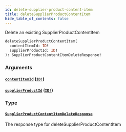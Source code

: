 ```yaml
---
id: delete-supplier-product-content-item
title: deleteSupplierProductContentItem
hide_table_of_contents: false
---
```



Delete an existing SupplierProductContentItem

```graphql
deleteSupplierProductContentItem(
  contentItemId: ID!
  supplierProductId: ID!
): SupplierProductContentItemDeleteResponse!
```


### Arguments

#### [`contentItemId`](#) ([`ID!`](/developers/supplier-apis/supply-api/graphql/reference/scalars/id))




#### [`supplierProductId`](#) ([`ID!`](/developers/supplier-apis/supply-api/graphql/reference/scalars/id))




### Type

#### [`SupplierProductContentItemDeleteResponse`](/developers/supplier-apis/supply-api/graphql/reference/objects/supplier-product-content-item-delete-response)

The response type for deleteSupplierProductContentItem




